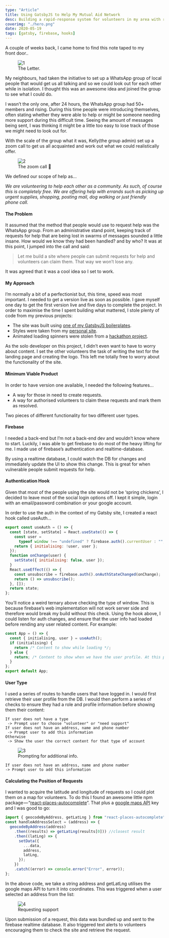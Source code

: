 ```yaml
---
type: "Article"
title: Using GatsbyJS to Help My Mutual Aid Network
desc: Building a rapid-response system for volunteers in my area with real-time alerts.  A couple of weeks back, I came home to find this note taped to my front door...
coverimg: "./hero.png"
date: 2020-05-19
tags: [gatsby, firebase, hooks]
---
```


A couple of weeks back, I came home to find this note taped to my front door..

<figure>
  <img src="./1.jpeg" alt="1"/>
  <figcaption>The Letter.</figcaption>
</figure>

My neighbours, had taken the initiative to set up a WhatsApp group of local people that would get us all talking and so we could look out for each other while in isolation. I thought this was an awesome idea and joined the group to see what I could do.

I wasn’t the only one, after 24 hours, the WhatsApp group had 50+ members and rising. During this time people were introducing themselves, often stating whether they were able to help or might be someone needing more support during this difficult time. Seeing the amount of messages being sent, I was thinking it might be a little too easy to lose track of those we might need to look out for.

With the scale of the group what it was, Kelly(the group admin) set up a zoom call to get us all acquainted and work out what we could realistically offer.

<figure>
  <img src="./2.jpeg" alt="2"/>
  <figcaption>The zoom call 🤙</figcaption>
</figure>


We defined our scope of help as...

*We are volunteering to help each other as a community. As such, of course this is completely free. We are offering help with errands such as picking up urgent supplies, shopping, posting mail, dog walking or just friendly phone call.*

#### The Problem

It assumed that the method that people would use to request help was the WhatsApp group. From an administrative stand point, keeping track of requests for help that are being lost in swarms of messages sounded a little insane. How would we know they had been handled? and by who? It was at this point, I jumped into the call and said:

> Let me build a site where people can submit requests for help and volunteers can claim them. That way we won’t lose any.

It was agreed that it was a cool idea so I set to work.

#### My Approach

I’m normally a bit of a perfectionist but, this time, speed was most important. I needed to get a version live as soon as possible. I gave myself one day to get the first version live and five days to complete the project. In order to maximise the time I spent building what mattered, I stole plenty of code from my previous projects:

*   The site was built using [one of my GatsbyJS boilerplates](https://sld.codes/boilerplates).
*   Styles were taken from my [personal site](https://sld.codes/).
*   Animated loading spinners were stolen from a [hackathon project](https://sld.codes/projects/beat-street).

As the solo developer on this project, I didn’t even want to have to worry about content. I set the other volunteers the task of writing the text for the landing page and creating the logo. This left me totally free to worry about the functionality of the site.

#### Minimum Viable Product

In order to have version one available, I needed the following features...

*   A way for those in need to create requests.
*   A way for authorised volunteers to claim these requests and mark them as resolved.

Two pieces of different functionality for two different user types.

#### Firebase

I needed a back-end but I’m not a back-end dev and wouldn’t know where to start. Luckily, I was able to get firebase to do most of the heavy lifting for me. I made use of firebase’s authentication and realtime-database.

By using a realtime database, I could watch the DB for changes and immediately update the UI to show this change. This is great for when vulnerable people submit requests for help.

#### Authentication Hook

Given that most of the people using the site would not be ‘spring chickens’, I decided to leave most of the social login options off. I kept it simple, login with an email/password combination or your google account.

In order to use the auth in the context of my Gatsby site, I created a react hook called useAuth...
```js
export const useAuth = () => {  
  const [state, setState] = React.useState(() => {  
    const user =  
      typeof window !== "undefined" ? firebase.auth().currentUser : "";  
    return { initialising: !user, user };  
  });  
  function onChange(user) {  
    setState({ initialising: false, user });  
  }  
  React.useEffect(() => {  
    const unsubscribe = firebase.auth().onAuthStateChanged(onChange);  
    return () => unsubscribe();  
  }, []);  
  return state;  
};
```
You’ll notice a weird ternary above checking the type of window. This is because firebase’s web implementation will not work server side and therefore would break my build without this check. Using the hook above, I could listen for auth changes, and ensure that the user info had loaded before rending any user related content. For example:
```js
const App = () => {  
  const { initialising, user } = useAuth();  
  if (initialising) {  
    return /* Content to show while loading */;  
  } else {  
    return; /* Content to show when we have the user profile. At this point if user is undefined we know the user is not logged in. */  
  }  
};  
export default App;
```
#### User Type

I used a series of routes to handle users that have logged in. I would first retrieve their user profile from the DB. I would then perform a series of checks to ensure they had a role and profile information before showing them their content:
```text
If user does not have a type
 -> Prompt user to choose "volunteer" or "need support"  
If user does not have an address, name and phone number 
 -> Prompt user to add this information  
Otherwise
 -> Show the user the correct content for that type of account
```

<figure>
  <img src="./3.png" alt="3"/>
  <figcaption>Prompting for additional info.</figcaption>
</figure>

```
If user does not have an address, name and phone number  
-> Prompt user to add this information
```
#### Calculating the Position of Requests

I wanted to acquire the latitude and longitude of requests so I could plot them on a map for volunteers. To do this I found an awesome little npm package — “[react-places-autocomplete](https://www.npmjs.com/package/react-places-autocomplete)”. That plus a [google maps API](https://googleapis.dev/) key and I was good to go:
```js
import { geocodeByAddress, getLatLng } from "react-places-autocomplete";  
const handleAddressSelect = (address) => {  
  geocodeByAddress(address)  
    .then((results) => getLatLng(results[0])) //closest result  
    .then((latLng) => {  
      setData({  
        ...data,  
        address,  
        latLng,  
      });  
    })  
    .catch((error) => console.error("Error", error));  
};
```
In the above code, we take a string address and getLatLng utilises the google maps API to turn it into coordinates. This was triggered when a user selected an address from the list:

<figure>
  <img src="./4.png" alt="4"/>
  <figcaption>Requesting support</figcaption>
</figure>

Upon submission of a request, this data was bundled up and sent to the firebase realtime database. It also triggered text alerts to volunteers encouraging them to check the site and retrieve the request.
